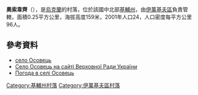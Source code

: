 {{coord|50|51|38|N|29|33|40|E|scale:30000|display=title}}

'''奧索韋齊'''（{{lang-uk|Осовець}}），是[[烏克蘭|烏克蘭]]的村落，位於該國中北部[[基輔州|基輔州]]，由[[伊萬基夫區|伊萬基夫區]]負責管轄，面積0.25平方公里，海拔高度159米，2001年人口24，人口密度每平方公里96人。

==參考資料==
* [http://gska2.rada.gov.ua/pls/z7502/A005?rdat1=24.11.2009&rf7571=42789 село Осовець]{{dead link|date=2017年12月 |bot=InternetArchiveBot |fix-attempted=yes }}
* [http://gska2.rada.gov.ua/pls/z7502/A005?rdat1=24.11.2009&rf7571=42789 Село Осовець на сайті Верховної Ради України]{{dead link|date=2017年12月 |bot=InternetArchiveBot |fix-attempted=yes }}
* [http://weather.in.ua/ua/kievskaja/19207-long Погода в селі Осовець] {{Wayback|url=http://weather.in.ua/ua/kievskaja/19207-long |date=20131014034009 }}

{{DEFAULTSORT:Осовець}}
[[Category:基輔州村落|Category:基輔州村落]]
[[Category:伊萬基夫區村落|Category:伊萬基夫區村落]]


{{Kiev-geo-stub}}